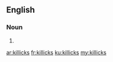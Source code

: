==English==

===Noun===
{{head|en|plural}}

# {{plural of|killick|lang=en}}

[[ar:killicks]]
[[fr:killicks]]
[[ku:killicks]]
[[my:killicks]]
